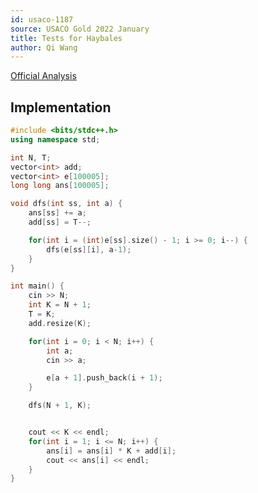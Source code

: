 ```yaml
---
id: usaco-1187
source: USACO Gold 2022 January
title: Tests for Haybales
author: Qi Wang
---
```


[Official Analysis](http://usaco.org/current/data/sol_prob3_gold_jan22.html)

## Implementation

<LanguageSection>
<CPPSection>

```cpp
#include <bits/stdc++.h>
using namespace std;

int N, T;
vector<int> add;
vector<int> e[100005];
long long ans[100005];

void dfs(int ss, int a) {
	ans[ss] += a;
	add[ss] = T--;

	for(int i = (int)e[ss].size() - 1; i >= 0; i--) {
		dfs(e[ss][i], a-1);
	}
}

int main() {
	cin >> N;
	int K = N + 1;
	T = K;
	add.resize(K);

	for(int i = 0; i < N; i++) {
		int a;
		cin >> a;

		e[a + 1].push_back(i + 1);
	}

	dfs(N + 1, K);


	cout << K << endl;
	for(int i = 1; i <= N; i++) {
		ans[i] = ans[i] * K + add[i];
		cout << ans[i] << endl;
	}
}
```

</CPPSection>
</LanguageSection>
